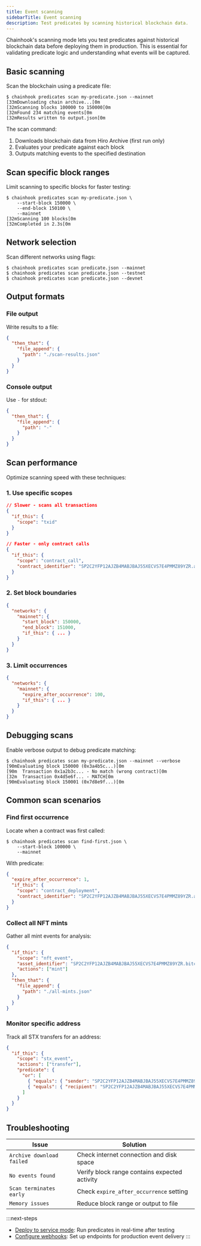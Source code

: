 ```yaml
---
title: Event scanning
sidebarTitle: Event scanning
description: Test predicates by scanning historical blockchain data.
---
```


Chainhook's scanning mode lets you test predicates against historical blockchain data before deploying them in production. This is essential for validating predicate logic and understanding what events will be captured.

## Basic scanning

Scan the blockchain using a predicate file:

```terminal
$ chainhook predicates scan my-predicate.json --mainnet
[33mDownloading chain archive...[0m
[32mScanning blocks 100000 to 150000[0m
[32mFound 234 matching events[0m
[32mResults written to output.json[0m
```

The scan command:
1. Downloads blockchain data from Hiro Archive (first run only)
2. Evaluates your predicate against each block
3. Outputs matching events to the specified destination

## Scan specific block ranges

Limit scanning to specific blocks for faster testing:

```terminal
$ chainhook predicates scan my-predicate.json \
    --start-block 150000 \
    --end-block 150100 \
    --mainnet
[32mScanning 100 blocks[0m
[32mCompleted in 2.3s[0m
```

## Network selection

Scan different networks using flags:

```terminal
$ chainhook predicates scan predicate.json --mainnet
$ chainhook predicates scan predicate.json --testnet
$ chainhook predicates scan predicate.json --devnet
```

## Output formats

### File output

Write results to a file:

```json predicate-file-output.json
{
  "then_that": {
    "file_append": {
      "path": "./scan-results.json"
    }
  }
}
```

### Console output

Use `-` for stdout:

```json predicate-console-output.json
{
  "then_that": {
    "file_append": {
      "path": "-"
    }
  }
}
```

## Scan performance

Optimize scanning speed with these techniques:

### 1. Use specific scopes

```json
// Slower - scans all transactions
{
  "if_this": {
    "scope": "txid"
  }
}

// Faster - only contract calls
{
  "if_this": {
    "scope": "contract_call",
    "contract_identifier": "SP2C2YFP12AJZB4MABJBAJ55XECVS7E4PMMZ89YZR.arkadiko-dao"
  }
}
```

### 2. Set block boundaries

```json
{
  "networks": {
    "mainnet": {
      "start_block": 150000,
      "end_block": 151000,
      "if_this": { ... }
    }
  }
}
```

### 3. Limit occurrences

```json
{
  "networks": {
    "mainnet": {
      "expire_after_occurrence": 100,
      "if_this": { ... }
    }
  }
}
```

## Debugging scans

Enable verbose output to debug predicate matching:

```terminal
$ chainhook predicates scan my-predicate.json --mainnet --verbose
[90mEvaluating block 150000 (0x3a4b5c...)[0m
[90m  Transaction 0x1a2b3c... - No match (wrong contract)[0m
[32m  Transaction 0x4d5e6f... - MATCH[0m
[90mEvaluating block 150001 (0x7d8e9f...)[0m
```

## Common scan scenarios

### Find first occurrence

Locate when a contract was first called:

```terminal
$ chainhook predicates scan find-first.json \
    --start-block 100000 \
    --mainnet
```

With predicate:
```json
{
  "expire_after_occurrence": 1,
  "if_this": {
    "scope": "contract_deployment",
    "contract_identifier": "SP2C2YFP12AJZB4MABJBAJ55XECVS7E4PMMZ89YZR.arkadiko-dao"
  }
}
```

### Collect all NFT mints

Gather all mint events for analysis:

```json nft-mints.json
{
  "if_this": {
    "scope": "nft_event",
    "asset_identifier": "SP2C2YFP12AJZB4MABJBAJ55XECVS7E4PMMZ89YZR.bitcoin-monkeys::bitcoin-monkeys",
    "actions": ["mint"]
  },
  "then_that": {
    "file_append": {
      "path": "./all-mints.json"
    }
  }
}
```

### Monitor specific address

Track all STX transfers for an address:

```json address-monitor.json
{
  "if_this": {
    "scope": "stx_event",
    "actions": ["transfer"],
    "predicate": {
      "or": [
        { "equals": { "sender": "SP2C2YFP12AJZB4MABJBAJ55XECVS7E4PMMZ89YZR" } },
        { "equals": { "recipient": "SP2C2YFP12AJZB4MABJBAJ55XECVS7E4PMMZ89YZR" } }
      ]
    }
  }
}
```

## Troubleshooting

| Issue | Solution |
|-------|----------|
| `Archive download failed` | Check internet connection and disk space |
| `No events found` | Verify block range contains expected activity |
| `Scan terminates early` | Check `expire_after_occurrence` setting |
| `Memory issues` | Reduce block range or output to file |

:::next-steps
- [Deploy to service mode](/tools/chainhook/chainhook-cli/service-mode): Run predicates in real-time after testing
- [Configure webhooks](/tools/chainhook/webhook-server/webhook-setup): Set up endpoints for production event delivery
:::
